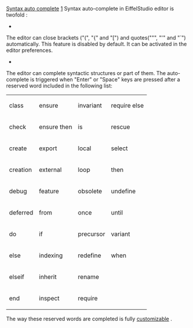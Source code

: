 [[Property:title|Syntax auto complete]]
[[Property:weight|1]]
Syntax auto-complete in EiffelStudio editor is twofold :
*  
The editor can close brackets ("(", "{" and "[") and quotes(""", "'" and "`") automatically. This feature is disabled by default. It can be activated in the editor preferences.

*  
The editor can complete syntactic structures or part of them. The auto-complete is triggered when "Enter" or "Space" keys are pressed after a reserved word included in the following list:
{| 
|- 
| class
| ensure
| invariant
| require else
|- 
| check
| ensure then
| is
| rescue
|- 
| create
| export
| local
| select
|- 
| creation
| external
| loop
| then
|- 
| debug
| feature
| obsolete
| undefine
|- 
| deferred
| from
| once
| until
|- 
| do
| if
| precursor
| variant
|- 
| else
| indexing
| redefine
| when
|- 
| elseif
| inherit
| rename
|- 
| end
| inspect
| require
|}

The way these reserved words are completed is fully [[Syntax automatic completion preferences|customizable]] . 


{{seealso| '''See Also''' <br/>
To see how the editor completes by default and how it can be changed, please read the following pages: [[Syntax automatic completion preferences|Syntax auto-complete preferences]]  <br/>
}}




